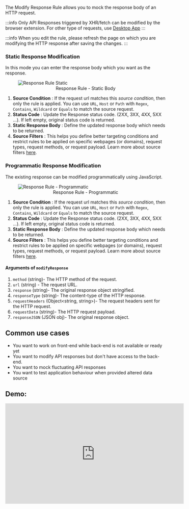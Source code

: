 The Modify Response Rule allows you to mock the response body of an HTTP request.

:::info
Only API Responses triggered by XHR/fetch can be modified by the browser extension. For other type of requests, use [Desktop App](https://requestly.io/desktop)
:::

:::info
When you edit the rule, please refresh the page on which you are modifying the HTTP response after saving the changes.
:::


### Static Response Modification

In this mode you can enter the response body which you want as the response.


<figure style={{ width: "75%"}}>
    <img src="/img/docs/annotated-response-rule-static.png" alt="Response Rule Static"/>
    <center><figcaption>Response Rule - Static Body</figcaption></center>
</figure>

1. **Source Condition** : If the request url matches this *source condition*, then only the rule is applied. You can use `URL`, `Host` or `Path` with `Regex`, `Contains`, `Wildcard` or `Equals` to match the source request.
2. **Status Code** : Update the Response status code. (2XX, 3XX, 4XX, 5XX ...). If left empty, original status code is returned.
3. **Static Response Body** : Define the updated response body which needs to be returned.
4. **Source Filters** : This helps you define better targeting conditions and restrict rules to be applied on specific webpages (or domains), request types, request methods, or request payload. Learn more about source filters [here](../features/advance-targeting).

### Programmatic Response Modification

The existing response can be modified programmatically using JavaScript. 

<figure style={{ width: "75%"}}>
    <img src="/img/docs/annotated-response-rule-programmatic.png" alt="Response Rule - Programmatic"/>
    <center><figcaption>Response Rule - Programmatic</figcaption></center>
</figure>

1. **Source Condition** : If the request url matches this *source condition*, then only the rule is applied. You can use `URL`, `Host` or `Path` with `Regex`, `Contains`, `Wildcard` or `Equals` to match the source request.
2. **Status Code** : Update the Response status code. (2XX, 3XX, 4XX, 5XX ...). If left empty, original status code is returned.
3. **Static Response Body** : Define the updated response body which needs to be returned.
4. **Source Filters** : This helps you define better targeting conditions and restrict rules to be applied on specific webpages (or domains), request types, request methods, or request payload. Learn more about source filters [here](../features/advance-targeting).

#### Arguments of `modifyResponse`

1. `method` (string)- The HTTP method of the request.
2. `url` (string) - The request URL.
3. `response` (string)- The original response object stringified.
4. `responseType` (string)- The content-type of the HTTP response.
5. `requestHeaders` (Object<string, string>)- The request headers sent for the HTTP request.
6. `requestData` (string)- The HTTP request payload.
7. `responseJSON` (JSON obj)- The original response object.


## Common use cases

- You want to work on front-end while back-end is not available or ready yet
- You want to modify API responses but don't have access to the back-end.
- You want to mock fluctuating API responses
- You want to test application behaviour when provided altered data source

## Demo:

<center>
  <iframe
    width="560"
    height="315"
    src="https://www.youtube.com/embed/KIPbxUGUYq8?controls=0"
    title="YouTube video player"
    frameborder="0"
    allow="accelerometer; autoplay; clipboard-write; encrypted-media; gyroscope; picture-in-picture; web-share"
    allowfullscreen
  ></iframe>
</center>
